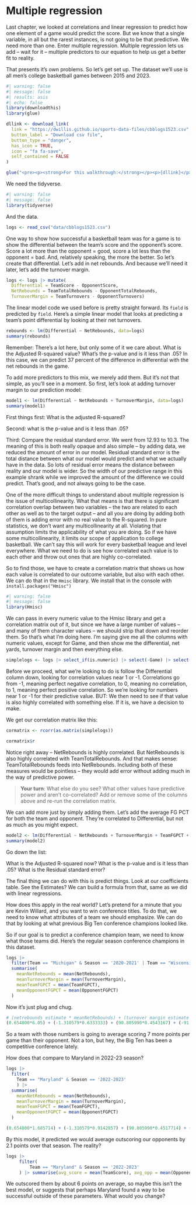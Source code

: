# Multiple regression

Last chapter, we looked at correlations and linear regression to predict how one element of a game would predict the score. But we know that a single variable, in all but the rarest instances, is not going to be that predictive. We need more than one. Enter multiple regression. Multiple regression lets us add -- wait for it -- multiple predictors to our equation to help us get a better fit to reality.

That presents it's own problems. So let's get set up. The dataset we'll use is all men's college basketball games between 2015 and 2023.

```r
#| warning: false
#| message: false
#| results: asis
#| echo: false
library(downloadthis)
library(glue)

dllink <- download_link(
  link = "https://dwillis.github.io/sports-data-files/cbblogs1523.csv",
  button_label = "Download csv file",
  button_type = "danger",
  has_icon = TRUE,
  icon = "fa fa-save",
  self_contained = FALSE
)

glue("<pre><p><strong>For this walkthrough:</strong></p><p>{dllink}</p></pre>")

```

We need the tidyverse.

```r
#| warning: false
#| message: false
library(tidyverse)
```

And the data.

```r
logs <- read_csv("data/cbblogs1523.csv")
```

One way to show how successful a basketball team was for a game is to show the differential between the team's score and the opponent's score. Score a lot more than the opponent = good, score a lot less than the opponent = bad. And, relatively speaking, the more the better. So let's create that differential. Let's add in net rebounds. And because we'll need it later, let's add the turnover margin.

```r
logs <- logs |> mutate(
  Differential = TeamScore - OpponentScore, 
  NetRebounds = TeamTotalRebounds - OpponentTotalRebounds,
  TurnoverMargin = TeamTurnovers - OpponentTurnovers)
```

The linear model code we used before is pretty straight forward. Its `field` is predicted by `field`. Here's a simple linear model that looks at predicting a team's point differential by looking at their net turnovers.

```r
rebounds <- lm(Differential ~ NetRebounds, data=logs)
summary(rebounds)
```

Remember: There's a lot here, but only some of it we care about. What is the Adjusted R-squared value? What's the p-value and is it less than .05? In this case, we can predict 37 percent of the difference in differential with the net rebounds in the game.

To add more predictors to this mix, we merely add them. But it's not that simple, as you'll see in a moment. So first, let's look at adding turnover margin to our prediction model:

```r
model1 <- lm(Differential ~ NetRebounds + TurnoverMargin, data=logs)
summary(model1)
```

First things first: What is the adjusted R-squared?

Second: what is the p-value and is it less than .05?

Third: Compare the residual standard error. We went from 12.93 to 10.3. The meaning of this is both really opaque and also simple -- by adding data, we reduced the amount of error in our model. Residual standard error is the total distance between what our model would predict and what we actually have in the data. So lots of residual error means the distance between reality and our model is wider. So the width of our predictive range in this example shrank while we improved the amount of the difference we could predict. That's good, and not always going to be the case.

One of the more difficult things to understand about multiple regression is the issue of multicollinearity. What that means is that there is significant correlation overlap between two variables -- the two are related to each other as well as to the target output -- and all you are doing by adding both of them is adding error with no real value to the R-squared. In pure statistics, we don't want any multicollinearity at all. Violating that assumption limits the applicability of what you are doing. So if we have some multicollinearity, it limits our scope of application to college basketball. We can't say this will work for every basketball league and level everywhere. What we need to do is see how correlated each value is to each other and throw out ones that are highly co-correlated.

So to find those, we have to create a correlation matrix that shows us how each value is correlated to our outcome variable, but also with each other. We can do that in the `Hmisc` library. We install that in the console with `install.packages("Hmisc")`

```r
#| warning: false
#| message: false
library(Hmisc)
```

We can pass in every numeric value to the Hmisc library and get a correlation matrix out of it, but since we have a large number of values -- and many of them character values -- we should strip that down and reorder them. So that's what I'm doing here. I'm saying give me all the columns with numeric values, except for Game, and then show me the differential, net yards, turnover margin and then everything else.

```r
simplelogs <- logs |> select_if(is.numeric) |> select(-Game) |> select(Differential, NetRebounds, TurnoverMargin, TeamFGPCT, TeamTotalRebounds, OpponentFGPCT, OpponentTotalRebounds)
```

Before we proceed, what we're looking to do is follow the Differential column down, looking for correlation values near 1 or -1. Correlations go from -1, meaning perfect negative correlation, to 0, meaning no correlation, to 1, meaning perfect positive correlation. So we're looking for numbers near 1 or -1 for their predictive value. BUT: We then need to see if that value is also highly correlated with something else. If it is, we have a decision to make.

We get our correlation matrix like this:

```r
cormatrix <- rcorr(as.matrix(simplelogs))

cormatrix$r
```

Notice right away -- NetRebounds is highly correlated. But NetRebounds is also highly correlated with TeamTotalRebounds. And that makes sense: TeamTotalRebounds feeds into NetRebounds. Including both of these measures would be pointless -- they would add error without adding much in the way of predictive power.

> **Your turn**: What else do you see? What other values have predictive power and aren't co-correlated? Add or remove some of the columns above and re-run the correlation matrix.

We can add more just by simply adding them. Let's add the average FG PCT for both the team and opponent. They're correlated to Differential, but not as much as you might expect.

```r
model2 <- lm(Differential ~ NetRebounds + TurnoverMargin + TeamFGPCT + OpponentFGPCT, data=logs)
summary(model2)
```

Go down the list:

What is the Adjusted R-squared now? What is the p-value and is it less than .05? What is the Residual standard error?

The final thing we can do with this is predict things. Look at our coefficients table. See the Estimates? We can build a formula from that, same as we did with linear regressions.

How does this apply in the real world? Let's pretend for a minute that you are Kevin Willard, and you want to win conference titles. To do that, we need to know what attributes of a team we should emphasize. We can do that by looking at what previous Big Ten conference champions looked like.

So if our goal is to predict a conference champion team, we need to know what those teams did. Here's the regular season conference champions in this dataset.

```r
logs |> 
  filter(Team == "Michigan" & Season == '2020-2021' | Team == "Wisconsin" & Season == '2019-2020' | Team == "Michigan State" & Season == '2018-2019' | Team == "Michigan State" & Season == '2017-2018' | Team == 'Illinois' & Season == '2021-2022' | Team == 'Purdue' & Season == '2022-2023') |> 
  summarise(
    meanNetRebounds = mean(NetRebounds),
    meanTurnoverMargin = mean(TurnoverMargin),
    meanTeamFGPCT = mean(TeamFGPCT),
    meanOpponentFGPCT = mean(OpponentFGPCT)
  )
```

Now it's just plug and chug.

```r
# (netrebounds estimate * meanNetRebounds) + (turnover margin estimate * meanTurnoverMargin) + (TeamFGPCT estimate * meanTeamFGPCT) + (OpponentFGPCT estimate * meanOpponentFGPCT) + Intercept
(0.654800*6.05) + (-1.310579*0.6333333) + (90.805990*0.4543167) + (-91.351310*0.4107167) + 0.287665
```

So a team with those numbers is going to average scoring 7 more points per game than their opponent. Not a ton, but hey, the Big Ten has been a competitive conference lately.

How does that compare to Maryland in 2022-23 season?

```r
logs |> 
  filter(
    Team == "Maryland" & Season == '2022-2023'
    ) |> 
  summarise(
    meanNetRebounds = mean(NetRebounds),
    meanTurnoverMargin = mean(TurnoverMargin),
    meanTeamFGPCT = mean(TeamFGPCT),
    meanOpponentFGPCT = mean(OpponentFGPCT)
  )
```

```r
(0.654800*1.685714) + (-1.310579*0.9142857) + (90.805990*0.4517714) + (-91.351310*0.428) + 0.287665
```

By this model, it predicted we would average outscoring our opponents by 2.1 points over that season. The reality?

```r
logs |> 
     filter(
         Team == "Maryland" & Season == '2022-2023'
     ) |> summarise(avg_score = mean(TeamScore), avg_opp = mean(OpponentScore))
```

We outscored them by about 6 points on average, so maybe this isn't the best model, or suggests that perhaps Maryland found a way to be successful outside of these parameters. What would you change?